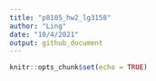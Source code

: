 ```yaml
---
title: "p8105_hw2_lg3158"
author: "Ling"
date: "10/4/2021"
output: github_document
---
```


```r
knitr::opts_chunk$set(echo = TRUE)
```
